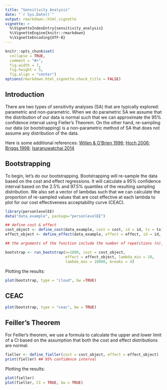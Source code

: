 ```yaml
---
title: "Sensitivity Analysis"
date: "`r Sys.Date()`"
output: rmarkdown::html_vignette
vignette: >
  %\VignetteIndexEntry{sensitivity_analysis}
  %\VignetteEngine{knitr::rmarkdown}
  %\VignetteEncoding{UTF-8}
---
```


```r
knitr::opts_chunk$set(
  collapse = TRUE,
  comment = "#>",
  fig.width = 7,
  fig.height = 5,
  fig.align = "center")
options(rmarkdown.html_vignette.check_title = FALSE)
```

## Introduction
There are two types of sensitivity analyses (SA) that are typically explored: parametric and non-parametric. When we do parametric SA we assume that the distribution of our data is normal such that we can approximate the 95% confidence interval using Fieller's Theorem. On the other hand, re-sampling our data (or bootstrapping) is a non-parametric method of SA that does not assume any distribution of the data. 

Here is some additional references: [Willen & O'Brien 1996](https://pubmed.ncbi.nlm.nih.gov/8880166/); [Hoch 2006](https://pubmed.ncbi.nlm.nih.gov/16756680/); [Briggs 1998](https://pubmed.ncbi.nlm.nih.gov/9890333/); [Isaranuwatchai 2014](https://pubmed.ncbi.nlm.nih.gov/23728476/)


## Bootstrapping
To begin, let's do our bootstrapping. Bootstrapping will re-sample the data based on the cost and effect regressions. It will calculate a 95% confidence interval based on the 2.5% and 97.5% quantiles of the resulting sampling distribution. We also set a vector of lambdas such that we can calculate the proportion of re-sampled values that are cost effective at each lambda to plot for our cost effectiveness acceptability curve (CEAC).
```r
library(personlevelEE)
data("data_example", package="personlevelEE")
```

```r
## define cost & effect
cost_object <- define_cost(data_example, cost = cost, id = id, tx = tx)
effect_object <- define_effect(data_example, effect = effect, id = id, tx = tx)

## the arguments of the function include the number of repetitions (n), the values of lambda (or WTP)

bootstrap <- run_bootstrap(n=1000, cost = cost_object,
                           effect = effect_object, lambda_min = 10,
                           lambda_max = 10000, breaks = 4)
```

Plotting the results:
```r
plot(bootstrap, type = "cloud", bw =TRUE)
```

## CEAC
```r
plot(bootstrap, type = "ceac", bw = TRUE)
```



## Feiller's Theorem
For Feiller's theorem, we use a formula to calculate the upper and lower limit of a CI based on the assumption that both the cost and effect distributions are normal. 
```r
fieller <- define_fieller(cost = cost_object, effect = effect_object)
print(fieller) ## 95% confidence interval
```

Plotting the results:
```r
plot(fieller)
plot(fieller, CI = TRUE, bw = TRUE)
```


